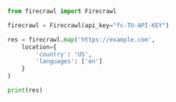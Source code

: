 ```python Python
from firecrawl import Firecrawl

firecrawl = Firecrawl(api_key="fc-TU-API-KEY")

res = firecrawl.map('https://example.com',
    location={
        'country': 'US',
        'languages': ['en']
    }
)

print(res)
```
